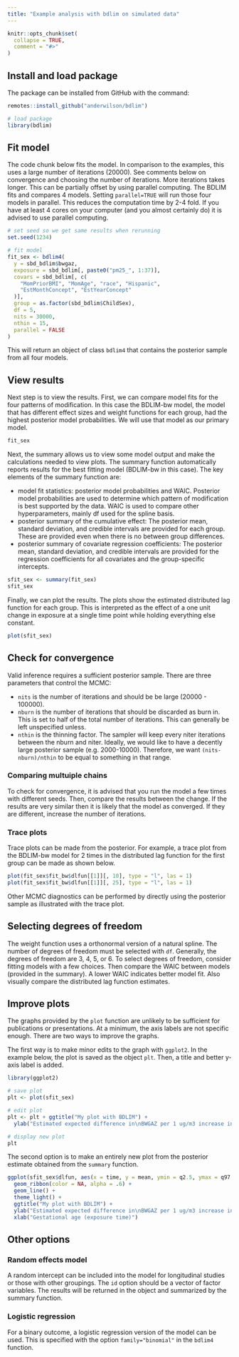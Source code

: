 ```yaml
---
title: "Example analysis with bdlim on simulated data"
---
```


```r
knitr::opts_chunk$set(
  collapse = TRUE,
  comment = "#>"
)
```


## Install and load package

The package can be installed from GitHub with the command:

```r
remotes::install_github("anderwilson/bdlim")
```



```r
# load package
library(bdlim)
```


## Fit model

The code chunk below fits the model. In comparison to the examples, this uses a large number of iterations (20000). See comments below on convergence and choosing the number of iterations. More iterations takes longer. This can be partially offset by using parallel computing. The BDLIM fits and compares 4 models. Setting ```parallel=TRUE``` will run those four models in parallel. This reduces the computation time by 2-4 fold. If you have at least 4 cores on your computer (and you almost certainly do) it is advised to use parallel computing.

```r
# set seed so we get same results when rerunning
set.seed(1234)

# fit model
fit_sex <- bdlim4(
  y = sbd_bdlim$bwgaz,
  exposure = sbd_bdlim[, paste0("pm25_", 1:37)],
  covars = sbd_bdlim[, c(
    "MomPriorBMI", "MomAge", "race", "Hispanic",
    "EstMonthConcept", "EstYearConcept"
  )],
  group = as.factor(sbd_bdlim$ChildSex),
  df = 5,
  nits = 30000,
  nthin = 15,
  parallel = FALSE
)
```

This will return an object of class ```bdlim4``` that contains the posterior sample from all four models.

## View results

Next step is to view the results. First, we can compare model fits for the four patterns of modification. In this case the BDLIM-bw model, the model that has different effect sizes and weight functions for each group, had the highest posterior model probabilities. We will use that model as our primary model.

```r
fit_sex
```

Next, the summary allows us to view some model output and make the calculations needed to view plots. The summary function automatically reports results for the best fitting model (BDLIM-bw in this case). The key elements of the summary function are:

* model fit statistics: posterior model probabilities and WAIC. Posterior model probabilities are used to determine which pattern of modification is best supported by the data. WAIC is used to compare other hyperparameters, mainly df used for the spline basis.
* posterior summary of the cumulative effect: The posterior mean, standard deviation, and credible intervals are provided for each group. These are provided even when there is no between group differences.
* posterior summary of covariate regression coefficients: The posterior mean, standard deviation, and credible intervals are provided for the regression coefficients for all covariates and the group-specific intercepts. 


```r
sfit_sex <- summary(fit_sex)
sfit_sex
```

Finally, we can plot the results. The plots show the estimated distributed lag function for each group. This is interpreted as the effect of a one unit change in exposure at a single time point while holding everything else constant.

```r
plot(sfit_sex)
```



## Check for convergence

Valid inference requires a sufficient posterior sample. There are three parameters that control the MCMC: 

* ```nits``` is the number of iterations and should be be large (20000 - 100000). 
* ```nburn``` is the number of iterations that should be discarded as burn in. This is set to half of the total number of iterations. This can generally be left unspecified unless.
* ```nthin``` is the thinning factor. The sampler will keep every niter iterations between the nburn and niter. Ideally, we would like to have a decently large posterior sample (e.g. 2000-10000). Therefore, we want ```(nits-nburn)/nthin``` to be equal to something in that range.

### Comparing multuiple chains

To check for convergence, it is advised that you run the model a few times with different seeds. Then, compare the results between the change. If the results are very similar then it is likely that the model as converged. If they are different, increase the number of iterations.

### Trace plots

Trace plots can be made from the posterior. For example, a trace plot from the BDLIM-bw model for 2 times in the distributed lag function for the first group can be made as shown below.

```r
plot(fit_sex$fit_bw$dlfun[[1]][, 10], type = "l", las = 1)
plot(fit_sex$fit_bw$dlfun[[1]][, 25], type = "l", las = 1)
```

Other MCMC diagnostics can be performed by directly using the posterior sample as illustrated with the trace plot.


## Selecting degrees of freedom

The weight function uses a orthonormal version of a natural spline. The number of degrees of freedom must be selected with ```df```. Generally, the degrees of freedom are 3, 4, 5, or 6. To select degrees of freedom, consider fitting models with a few choices. Then compare the WAIC between models (provided in the summary). A lower WAIC indicates better model fit. Also visually compare the distributed lag function estimates. 




## Improve plots

The graphs provided by the ```plot``` function are unlikely to be sufficient for publications or presentations. At a minimum, the axis labels are not specific enough. There are two ways to improve the graphs.

The first way is to make minor edits to the graph with ```ggplot2```. In the example below, the plot is saved as the object ```plt```. Then, a title and better y-axis label is added.

```r
library(ggplot2)

# save plot
plt <- plot(sfit_sex)

# edit plot
plt <- plt + ggtitle("My plot with BDLIM") +
  ylab("Estimated expected difference in\nBWGAZ per 1 ug/m3 increase in exposure")

# display new plot
plt
```

The second option is to make an entirely new plot from the posterior estimate obtained from the ```summary``` function.

```r
ggplot(sfit_sex$dlfun, aes(x = time, y = mean, ymin = q2.5, ymax = q97.5, color = group, fill = group)) +
  geom_ribbon(color = NA, alpha = .6) +
  geom_line() +
  theme_light() +
  ggtitle("My plot with BDLIM") +
  ylab("Estimated expected difference in\nBWGAZ per 1 ug/m3 increase in exposure") +
  xlab("Gestational age (exposure time)")
```

## Other options

### Random effects model

A random intercept can be included into the model for longitudinal studies or those with other groupings. The ```id``` option should be a vector of factor variables. The results will be returned in the object and summarized by the summary function.

### Logistic regression

For a binary outcome, a logistic regression version of the model can be used. This is specified with the option ```family="binomial"``` in the ```bdlim4``` function. 
